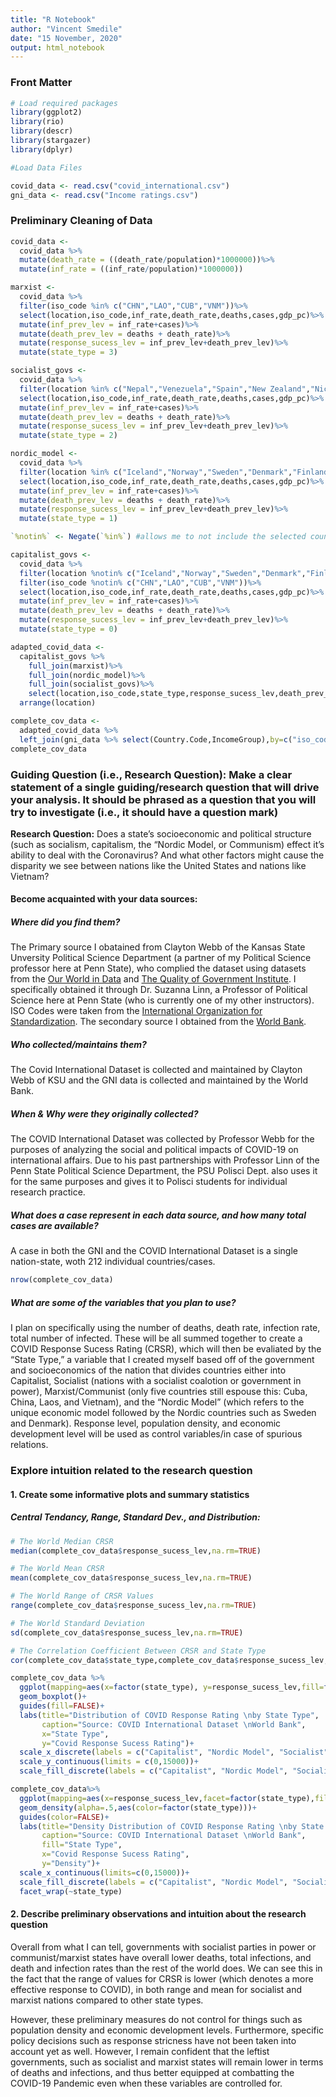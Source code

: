 ```yaml
---
title: "R Notebook"
author: "Vincent Smedile"
date: "15 November, 2020"
output: html_notebook
---
```


### Front Matter
```r
# Load required packages
library(ggplot2)
library(rio)
library(descr)
library(stargazer)
library(dplyr)
```

```r
#Load Data Files

covid_data <- read.csv("covid_international.csv")
gni_data <- read.csv("Income ratings.csv")
```

### Preliminary Cleaning of Data

```r
covid_data <-
  covid_data %>%
  mutate(death_rate = ((death_rate/population)*1000000))%>%
  mutate(inf_rate = ((inf_rate/population)*1000000))

marxist <-
  covid_data %>%
  filter(iso_code %in% c("CHN","LAO","CUB","VNM"))%>%
  select(location,iso_code,inf_rate,death_rate,deaths,cases,gdp_pc)%>%
  mutate(inf_prev_lev = inf_rate+cases)%>%
  mutate(death_prev_lev = deaths + death_rate)%>%
  mutate(response_sucess_lev = inf_prev_lev+death_prev_lev)%>%
  mutate(state_type = 3)

socialist_govs <-
  covid_data %>%
  filter(location %in% c("Nepal","Venezuela","Spain","New Zealand","Nicaragua","Argenti","Mozambique","Moldova","Angola","Algeria"))%>%
  select(location,iso_code,inf_rate,death_rate,deaths,cases,gdp_pc)%>%
  mutate(inf_prev_lev = inf_rate+cases)%>%
  mutate(death_prev_lev = deaths + death_rate)%>%
  mutate(response_sucess_lev = inf_prev_lev+death_prev_lev)%>%
  mutate(state_type = 2)

nordic_model <- 
  covid_data %>%
  filter(location %in% c("Iceland","Norway","Sweden","Denmark","Finland"))%>%
  select(location,iso_code,inf_rate,death_rate,deaths,cases,gdp_pc)%>%
  mutate(inf_prev_lev = inf_rate+cases)%>%
  mutate(death_prev_lev = deaths + death_rate)%>%
  mutate(response_sucess_lev = inf_prev_lev+death_prev_lev)%>%
  mutate(state_type = 1)

`%notin%` <- Negate(`%in%`) #allows me to not include the selected countries when filtering

capitalist_govs <- 
  covid_data %>%
  filter(location %notin% c("Iceland","Norway","Sweden","Denmark","Finland","Nepal","Venezuela","Spain","New Zealand","Nicaragua","Argenti","Mozambique","Moldova","Angola","Algeria"))%>%
  filter(iso_code %notin% c("CHN","LAO","CUB","VNM"))%>%
  select(location,iso_code,inf_rate,death_rate,deaths,cases,gdp_pc)%>%
  mutate(inf_prev_lev = inf_rate+cases)%>%
  mutate(death_prev_lev = deaths + death_rate)%>%
  mutate(response_sucess_lev = inf_prev_lev+death_prev_lev)%>%
  mutate(state_type = 0)

adapted_covid_data <-
  capitalist_govs %>%
    full_join(marxist)%>%
    full_join(nordic_model)%>%
    full_join(socialist_govs)%>%
    select(location,iso_code,state_type,response_sucess_lev,death_prev_lev,inf_prev_lev,gdp_pc)%>%
  arrange(location)

complete_cov_data <-
  adapted_covid_data %>%
  left_join(gni_data %>% select(Country.Code,IncomeGroup),by=c("iso_code"="Country.Code"))
complete_cov_data
```


### Guiding Question (i.e., Research Question): Make a clear statement of a single guiding/research question that will drive your analysis.  It should be phrased as a question that you will try to investigate (i.e., it should have a question mark) 

**Research Question:** Does a state's socioeconomic and political structure (such as socialism, capitalism, the "Nordic Model, or Communism) effect it's ability to deal with the Coronavirus? And what other factors might cause the disparity we see between nations like the United States and nations like Vietnam?

#### Become acquainted with your data sources:

##### Where did you find them?
  
  The Primary source I obatained from Clayton Webb of the Kansas State Unversity Political Science Department (a partner of my Political Science professor here at Penn State), who complied the dataset using datasets from the [Our World in Data](https://ourworldindata.org/) and [The Quality of Government Institute](https://qog.pol.gu.se/). I specifically obtained it through Dr. Suzanna Linn,  a Professor of Political Science here at Penn State (who is currently one of my other instructors). ISO Codes were taken from the [International Organization for Standardization](https://www.iso.org/about-us.html). The secondary source I obtained from the [World Bank](https://data.worldbank.org/indicator/NY.GNP.PCAP.CD).

  
##### Who collected/maintains them?
  
  The Covid International Dataset is collected and maintained by Clayton Webb of KSU and the GNI data is collected and maintained by the World Bank.
  
##### When & Why were they originally collected?
  
  The COVID International Dataset was collected by Professor Webb for the purposes of analyzing the social and political impacts of COVID-19 on international affairs. Due to his past partnerships with Professor Linn of the Penn State Political Science Department, the PSU Polisci Dept. also uses it for the same purposes and gives it to Polisci students for individual research practice. 
  
##### What does a case represent in each data source, and how many total cases are available?
  
  A case in both the GNI and the COVID International Dataset is a single nation-state, woth 212 individual countries/cases.
  
```r
nrow(complete_cov_data)
```

  
##### What are some of the variables that you plan to use?

  I plan on specifically using the number of deaths, death rate, infection rate, total number of infected. These will be all summed together to create a COVID Response Sucess Rating (CRSR), which will then be evaliated by the "State Type," a variable that I created myself based off of the government and socioeconomics of the nation that divides countries either into Capitalist, Socialist (nations with a socialist coalotion or government in power), Marxist/Communist (only five countries still espouse this: Cuba, China, Laos, and Vietnam), and the "Nordic Model" (which refers to the unique economic model followed by the Nordic countries such as Sweden and Denmark). Response level, population density, and economic development level will be used as control variables/in case of spurious relations.

### Explore intuition related to the research question 

#### 1. Create some informative plots and summary statistics 

##### Central Tendancy, Range, Standard Dev., and Distribution: 

```r
# The World Median CRSR
median(complete_cov_data$response_sucess_lev,na.rm=TRUE)

# The World Mean CRSR 
mean(complete_cov_data$response_sucess_lev,na.rm=TRUE)

# The World Range of CRSR Values
range(complete_cov_data$response_sucess_lev,na.rm=TRUE)

# The World Standard Deviation
sd(complete_cov_data$response_sucess_lev,na.rm=TRUE)

# The Correlation Coefficient Between CRSR and State Type
cor(complete_cov_data$state_type,complete_cov_data$response_sucess_lev, use = "pairwise.complete.obs",method = "pearson")
```

```r
complete_cov_data %>%
  ggplot(mapping=aes(x=factor(state_type), y=response_sucess_lev,fill=factor(state_type)))+
  geom_boxplot()+
  guides(fill=FALSE)+
  labs(title="Distribution of COVID Response Rating \nby State Type",
       caption="Source: COVID International Dataset \nWorld Bank",
       x="State Type",
       y="Covid Response Sucess Rating")+
  scale_x_discrete(labels = c("Capitalist", "Nordic Model", "Socialist", "Marxist"))+
  scale_y_continuous(limits = c(0,15000))+
  scale_fill_discrete(labels = c("Capitalist", "Nordic Model", "Socialist", "Marxist"))
```

```r
complete_cov_data%>%
  ggplot(mapping=aes(x=response_sucess_lev,facet=factor(state_type),fill=factor(state_type)))+
  geom_density(alpha=.5,aes(color=factor(state_type)))+
  guides(color=FALSE)+
  labs(title="Density Distribution of COVID Response Rating \nby State Type",
       caption="Source: COVID International Dataset \nWorld Bank",
       fill="State Type",
       x="Covid Response Sucess Rating",
       y="Density")+
  scale_x_continuous(limits=c(0,15000))+
  scale_fill_discrete(labels = c("Capitalist", "Nordic Model", "Socialist", "Marxist"))+
  facet_wrap(~state_type)
```


#### 2. Describe preliminary observations and intuition about the research question

Overall from what I can tell, governments with socialist parties in power or communist/marxist states have overall lower deaths, total infections, and death and infection rates than the rest of the world does. We can see this in the fact that the range of values for CRSR is lower (which denotes a more effective response to COVID), in both range and mean for socialist and marxist nations compared to other state types. 

However, these preliminary measures do not control for things such as population density and economic development levels. Furthermore, specific policy decisions such as response stricness have not been taken into account yet as well. However, I remain confident that the leftist governments, such as socialist and marxist states will remain lower in terms of deaths and infections, and thus better equipped at combatting the COVID-19 Pandemic even when these variables are controlled for.
